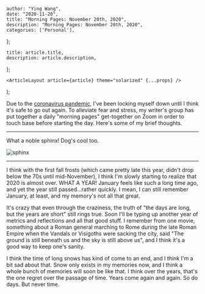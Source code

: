 

    author: "Ying Wang",
    date: "2020-11-20",
    title: "Morning Pages: November 20th, 2020",
    description: "Morning Pages: November 20th, 2020",
    categories: ['Personal'],
};

    title: article.title,
    description: article.description,
};

    <ArticleLayout article={article} theme="solarized" {...props} />
);


Due to the [coronavirus
pandemic](https://en.wikipedia.org/wiki/2019-20_coronavirus_pandemic), I've been
locking myself down until I think it's safe to go out again. To alleviate fear
and stress, my writer's group has put together a daily "morning pages"
get-together on Zoom in order to touch base before starting the day. Here's some
of my brief thoughts.

---

What a noble sphinx! Dog's cool too.

![sphinx](/img/posts/2020/11/20/morning_pages.webp)

---

I think with the first fall frosts (which came pretty late this year, didn't
drop below the 70s until mid-November), I think I'm slowly starting to realize
that 2020 is almost over. WHAT A YEAR! January feels like such a long time ago,
and yet the year still passed...rather quickly. I mean, I can still remember
January, at least, and my memory's not all that great.

It's crazy that even through the craziness, the truth of "the days are long, but
the years are short" still rings true. Soon I'll be typing up another year of
metrics and reflections and all that good stuff. I remember from one movie,
something about a Roman general marching to Rome during the late Roman Empire
when the Vandals or Visigoths were sacking the city, said "The ground is still
beneath us and the sky is still above us", and I think it's a good way to keep
one's sanity.

I think the time of long snows has kind of come to an end, and I think I'm a bit
sad about that. Snow only exists in my memories now, and I think a whole bunch
of memories will soon be like that. I think over the years, that's the one
regret over the passage of time. Years come again and again. So do days. But
never time.
